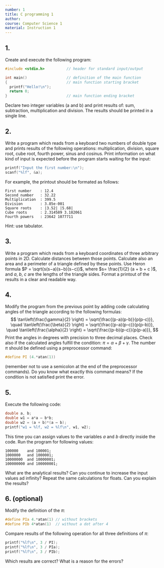 ```yaml
---
number: 1
title: C programming 1
author:
course: Computer Science 1
material: Instruction 1
---
```


## 1.
Create and execute the following program:
```c++
#include <stdio.h>          // header for standard input/output

int main()                  // definition of the main function
{                           // main function starting bracket
  printf("Hello!\n");
  return 0;
}                           // main function ending bracket
```
Declare two integer variables (a and b) and print results of: sum, subtraction, multiplication and division.
The results should be printed in a single line.

## 2.
Write a program which reads from a keyboard two numbers of double type and prints results of the following operations: multiplication, division, square root, cube root, fourth power, sinus and cosinus.
Print information on what kind of input is expected before the program starts waiting for the input:
```c++
printf("Input the first number:\n");
scanf("%lf", &a);
```
For example, the printout should be formated as follows:
```
First number    : 12.4
Second number   : 32.22
Multiplication  : 399.5
Division        : 3.85e-001
Square roots    : |3.52| |5.68|
Cube roots      : 2.314589 3.182061
Fourth powers   : 23642 1077711
```
Hint: use tabulator.

## 3.
Write a program which reads from a keyboard coordinates of three arbitrary points in 2D.
Calculate distances between those points.
Calculate also an area and a perimeter of a triangle defined by these points.
Use Heron formula $P = \sqrt{s(s−a)(s−b)(s−c)}$, where $s= \frac{1}{2} (a + b + c )$, and $a$, $b$, $c$ are the lengths of the triangle sides.
Format a printout of the results in a clear and readable way.

## 4.
Modify the program from the previous point by adding code calculating angles of the triangle according to the following formulas:
$$
\tan\left(\frac{\gamma}{2} \right) = \sqrt{\frac{(p-a)(p-b)}{p(p-c)}}, \quad
\tan\left(\frac{\beta}{2} \right) = \sqrt{\frac{(p-a)(p-c)}{p(p-b)}},
\quad
\tan\left(\frac{\alpha}{2} \right) = \sqrt{\frac{(p-b)(p-c)}{p(p-a)}},
$$
Print the angles in degrees with precision to three decimal places.
Check also if the calculated angles fulfill the condition: $\pi = \alpha + \beta + \gamma$.
The number $\pi$ should be defined using a preprocessor command:
```c++
#define PI (4.*atan(1))
```
(remember not to use a semicolon at the end of the preprocessor commands).
Do you know what exactly this command means?
If the condition is not satisfied print the error.

## 5.
Execute the following code:
```c++
double a, b;
double w1 = a*a – b*b;
double w2 = (a + b)*(a – b);
printf("w1 = %lf, w2 = %lf\n", w1, w2);
```
This time you can assign values to the variables $a$ and $b$ directly inside the code.
Run the program for following values:
```
100000    and 100001;
1000000   and 1000001;
10000000  and 10000001;
100000000 and 100000001;
```
What are the analytical results?
Can you continue to increase the input values ad infinity?
Repeat the same calculations for floats.
Can you explain the results?

## 6. (optional)
Modify the definition of the $\pi$:
```c++
#define PIa 4.*atan(1) // without brackets
#define PIb 4*atan(1)  // without a dot after 4
```
Compare results of the following operation for all three definitions of $\pi$:
```c++
printf("%lf\n", 3 / PI);
printf("%lf\n", 3 / PIa);
printf("%lf\n", 3 / PIb);
```
Which results are correct?
What is a reason for the errors?

